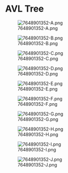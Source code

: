 = AVL Tree =

[[File:7648901352-A.png]]

[[File:7648901352-B.png]]

[[File:7648901352-C.png]]

[[File:7648901352-D.png]]

[[File:7648901352-E.png]]

[[File:7648901352-F.png]]

[[File:7648901352-G.png]]

[[File:7648901352-H.png]]

[[File:7648901352-I.png]]

[[File:7648901352-J.png]]
